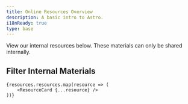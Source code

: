 ```yaml
---
title: Online Resources Overview
description: A basic intro to Astro.
i18nReady: true
type: base
---
```





View our internal resources below. These materials can only be shared internally.

## Filter Internal Materials

<div class="tag-filter-container">
	<TagFilter tags={['Websites', 'Downloads', 'Forms', 'Other']} />
</div>


<div class="resource-card-container">
	
    {resources.resources.map(resource => (
        <ResourceCard {...resource} />
    ))}

</div>